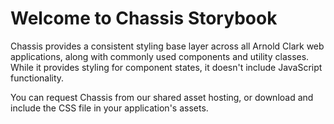 
<Meta title="Chassis Storybook" />

<div class="sb-unstyled ch-container">
  <h1>Welcome to Chassis Storybook</h1>

  <p>
    Chassis provides a consistent styling base layer across all Arnold Clark web
    applications, along with commonly used components and utility classes. While
    it provides styling for component states, it doesn't include JavaScript
    functionality.
  </p>

  <p>You can request Chassis from our shared asset hosting, or download and include the CSS file in your application's assets. </p>
</div>
